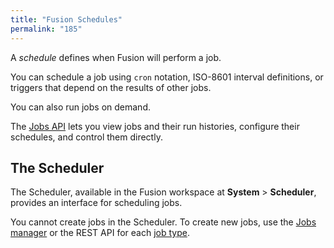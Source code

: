 ```yaml
---
title: "Fusion Schedules"
permalink: "185"
---
```


A *schedule* defines when Fusion will perform a job.

You can schedule a job using `cron` notation, ISO-8601 interval definitions, or triggers that depend on the results of other jobs.

You can also run jobs on demand.

The [Jobs API](/fusion/5.9/327/jobs-api) lets you view jobs and their run histories, configure their schedules, and control them directly.

## The Scheduler

The Scheduler, available in the Fusion workspace at **System** > **Scheduler**, provides an interface for scheduling jobs.

You cannot create jobs in the Scheduler. To create new jobs, use the [Jobs manager](/fusion/5.9/184/jobs-and-scheduling#jobs-manager) or the REST API for each [job type](/fusion/5.9/184/jobs-and-scheduling#job-types).